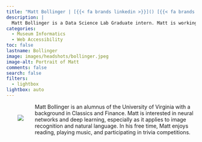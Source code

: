 ```yaml
---
title: "Matt Bollinger | [{{< fa brands linkedin >}}]() [{{< fa brands github >}}](https://github.com/) [{{< fa envelope >}}](mailto:)"
description: |
  Matt Bollinger is a Data Science Lab Graduate intern. Matt is working to build machine learning tools to enhance web Accessibility in digitized museum collections. He is a graduate student in Computer Science at Georgia Tech.
categories:
  - Museum Informatics
  - Web Accessibility 
toc: false
lastname: Bollinger
image: images/headshots/bollinger.jpeg
image-alt: Portrait of Matt
comments: false
search: false
filters:
  - lightbox
lightbox: auto
---
```

::: {.content-container}
::: {.header-block}

<div>
  <div style="float: left; position: relative; top: 0px; padding: 30px;">
  ![](images/headshots/bollinger.jpeg)
  </div>

Matt Bollinger is an alumnus of the University of Virginia with a background in Classics and Finance. Matt is interested in neural networks and deep learning, especially as it applies to image recognition and natural language. In his free time, Matt enjoys reading, playing music, and participating in trivia competitions.
<br/><br/><br/><br/><br/><br/><br/><br/><br/><br/>
</div>
:::
:::

